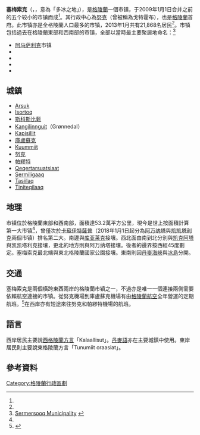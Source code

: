 {{Infobox settlement
| name                    = 塞梅索克市镇
| native_name             = Kommuneqarfik Sermersooq
| native_name_lang        = kl
| type                    = [[格陵蘭行政區劃|市镇]]
| image_skyline           = Sermersooq-montage.jpg
| image_alt               = Sermersooq Municipality
| image_caption           = 順時針自左上起：[[努克|努克]]、{{link-en|庫盧蘇克|Kulusuk}}、{{link-en|塔西里克|Tasiilaq}}、{{link-en|Scoresby Sund|Kangertittivaq}}
| image_shield            = Sermersooq-coat-of-arms.png
| shield_alt              = 
| image_map               = Sermersooq in Greenland 2018.svg
| map_alt                 = 
| map_caption             = 塞梅索克在格陵蘭的位置
| mapsize                 = 250px
| subdivision_type        = 國家
| subdivision_name        = {{Flag|Kingdom of Denmark}}
| subdivision_type1       = [[構成國|構成國]]
| subdivision_name1       = {{Flag|Greenland}}
| established_title       = 建立
| established_date        = 2009年1月1日
| seat_type               = 市镇中心
| seat                    = [[努克|努克]]
| government_footnotes    = <ref>[http://www.sermersooq.gl/en/administration/managing_director__piso.aspx Sermersooq Municipality: Administration] {{webarchive|url=https://web.archive.org/web/20110721032722/http://www.sermersooq.gl/en/administration/managing_director__piso.aspx |date=2011-07-21 }}</ref>
| leader_party            = [[因紐特人共同體|因紐特人共同體]]
| leader_title            = 市長
| leader_name             = [[Asii_Chemnitz_Narup|Asii Chemnitz Narup]]
| unit_pref               = 公制<!-- or US or UK -->
| area_footnotes          = <ref name="sooq">{{cite web |url=http://www.sermersooq.gl/en/citizen/welcome_to_kommuneqarfik_sermersooq.aspx |publisher=Sermersooq Municipality, Official Website |title=Welcome to Kommuneqarfik Sermersooq |accessdate=16 July 2010 |deadurl=yes |archiveurl=https://web.archive.org/web/20110218052852/http://www.sermersooq.gl/en/citizen/welcome_to_kommuneqarfik_sermersooq.aspx |archivedate=2011年2月18日 }}</ref>
| area_total_km2          = 531900
| area_total_sq_mi        = 
| population_footnotes    = <ref name="stat2013">{{cite book
 |title        = Greenland in Figures 2013
 |url          = http://www.stat.gl/publ/en/GF/2013/pdf/Greenland%20in%20Figures%202013.pdf
 |publisher    = Statistics Greenland
 |isbn         = 978-87-986787-7-9
 |issn         = 1602-5709
 |accessdate   = 2 September 2013
 |archive-date = 2018-12-26
 |archive-url  = https://web.archive.org/web/20181226024148/http://www.stat.gl/publ/en/GF/2013/pdf/Greenland%20in%20Figures%202013.pdf%0A
 |dead-url     = yes
}}</ref>
| population_total        = 21868
| population_as_of        = 2013
| population_density_km2  = auto
| timezone1               = [[UTC-3|UTC-3]]、[[UTC-1|UTC-1]]
| area_code_type          = [[國際電話區號列表|電話區號]]
| area_code               = [[+299|+299]]
| iso_code                = GL-SM
| website                 = {{URL|https://sermersooq.gl/}}
| footnotes               = 
}}
'''塞梅索克'''（{{lang-kl|Kommuneqarfik Sermersooq}}，{{IPA-kl|seʁmeʁsoːq̚}}，意為「多冰之地」），是[[格陵蘭|格陵蘭]]一個市镇，于2009年1月1日合并之前的五个较小的市镇而成<ref name="sooq"/>。其行政中心為[[努克|努克]]（曾被稱為戈特霍布），也是[[格陵蘭|格陵蘭]]首府。此市镇亦是全格陵蘭人口最多的市镇，2013年1月共有21,868名居民<ref name="stat2013"/>。市镇包括過去在格陵蘭東部和西南部的市镇，全部以當時最主要聚居地命名：<ref>[http://www.sermersooq.gl/da/om_kommune/byerne Sermersooq Municipality] {{Wayback|url=http://www.sermersooq.gl/da/om_kommune/byerne |date=20121118054119 }} {{da icon}}</ref>

* [[阿马萨利克|阿马萨利克]]市镇
* {{le|Ittoqqortoormiit Municipality}}
* {{le|Ivittuut Municipality}}
* {{le|努克 (市镇)|Nuuk Municipality|努克市镇}}
* {{le|帕缪特 (市镇)|Paamiut Municipality|帕缪特市镇}}

== 城鎮 ==
{{main|格陵蘭城鎮列表}}
*[[Arsuk|Arsuk]]
*[[Isortoq|Isortoq]]
*[[斯科斯比鬆|斯科斯比鬆]]
*[[Kangilinnguit|Kangilinnguit]]（Grønnedal）
*[[Kapisillit|Kapisillit]]
*[[庫盧蘇克|庫盧蘇克]]
*[[Kuummiit|Kuummiit]]
*[[努克|努克]]
*[[帕繆特|帕繆特]]
*[[Qeqertarsuatsiaat|Qeqertarsuatsiaat]]
*[[Sermiligaaq|Sermiligaaq]]
*[[Tasiilaq|Tasiilaq]]
*[[Tiniteqilaaq|Tiniteqilaaq]]

== 地理 ==
市镇位於格陵蘭東部和西南部，面積達53.2萬平方公里，現今是世上按面積計算第一大市镇<ref name="sooq"/>，曾僅次於[[卡蘇伊特薩普|卡蘇伊特薩普]]（2018年1月1日起分為[[阿万纳塔|阿万纳塔]]與[[凯凯塔利克|凯凯塔利克]]兩個市镇）排名第二大。南邊與[[库亚莱克|库亚莱克]]接壤。西北面由南到北分別與[[凯克阿塔|凯克阿塔]]與凯凯塔利克接壤，更北的地方則與阿万纳塔接壤。後者的邊界按西經45度劃定。塞梅索克最北端與東北格陵蘭國家公園接壤。東南則因[[丹麥海峽|丹麥海峽]]與[[冰島|冰島]]分開。

== 交通 ==
塞梅索克是兩個橫跨東西兩岸的格陵蘭市镇之一，不過亦是唯一一個連接兩側需要依賴航空連接的市镇。從努克機場到庫盧蘇克機場有由[[格陵蘭航空|格陵蘭航空]]全年營運的定期航班。<ref>{{cite web |url=http://book.airgreenland.com/ |publisher=Air Greenland |title=Booking system |accessdate=12 June 2010 |deadurl=yes |archiveurl=https://web.archive.org/web/20100422211033/http://book.airgreenland.com/ |archivedate=2010年4月22日 }}</ref>在西岸亦有短途來往努克和帕繆特機場的航班。

== 語言 ==
{{main|格陵蘭語}}
西岸居民主要說[[西格陵蘭方言|西格陵蘭方言]]「Kalaallisut」。[[丹麥語|丹麥語]]亦在主要城鎮中使用。東岸居民則主要說東格陵蘭方言「Tunumiit oraasiat」。

== 參考資料 ==
{{commons category|塞梅索克}}
{{reflist}}

{{格陵蘭行政區劃}}

[[Category:格陵蘭行政區劃|Category:格陵蘭行政區劃]]